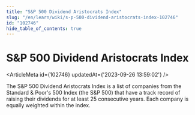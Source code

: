 ```yaml
---
title: "S&P 500 Dividend Aristocrats Index"
slug: "/en/learn/wiki/s-p-500-dividend-aristocrats-index-102746"
id: "102746"
hide_table_of_contents: true
---
```



# S&P 500 Dividend Aristocrats Index

<ArticleMeta id={102746} updatedAt={'2023-09-26 13:59:02'} />
<div className='border-solid border-b border-t-0 my-4 border-[var(--ifm-color-gray-300)]' />

The S&P 500 Dividend Aristocrats Index is a list of companies from the Standard & Poor's 500 Index (the S&P 500) that have a track record of raising their dividends for at least 25 consecutive years. Each company is equally weighted within the index.
